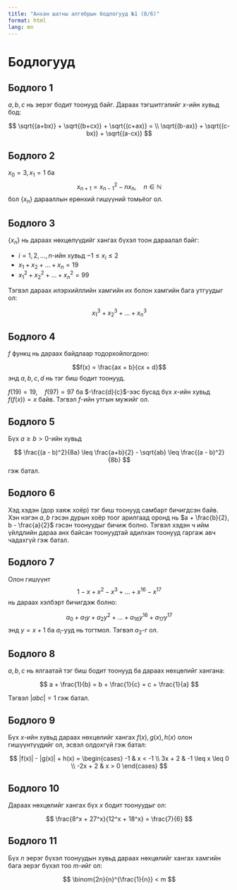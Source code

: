```yaml
---
title: "Анхан шатны алгебрын бодлогууд №1 (8/6)"
format: html
lang: mn
---
```


# Бодлогууд

## Бодлого 1

$a, b, c$ нь эерэг бодит тоонууд байг. Дараах тэгшитгэлийг $x$-ийн хувьд бод:

$$
\sqrt{(a+bx)} + \sqrt{(b+cx)} + \sqrt{(c+ax)} = \\ \sqrt{(b-ax)} + \sqrt{(c-bx)} + \sqrt{(a-cx)}
$$

## Бодлого 2

$x_0 = 3, x_1 = 1$ ба 
$$x_{n + 1} = x_{n - 1}^2 - nx_n, \quad n \in \mathbb{N}$$
бол $\{x_n\}$ дарааллын ерөнхий гишүүний томьёог ол.

## Бодлого 3

$\{x_n\}$ нь дараах нөхцөлүүдийг хангах бүхэл тоон дараалал байг:

* $i = 1, 2, \dots, n$-ийн хувьд $-1 \leq x_i \leq 2$
* $x_1 + x_2 + \dots + x_n = 19$
* $x_1^2 + x_2^2 + \dots + x_n^2 = 99$

Тэгвэл дараах илэрхийллийн хамгийн их болон хамгийн бага утгуудыг ол:

$$x_1^3 + x_2^3 + \dots + x_n^3$$

## Бодлого 4

$f$ функц нь дараах байдлаар тодорхойлогдоно:


$$f(x) = \frac{ax + b}{cx + d}$$
энд $a, b, c, d$ нь тэг биш бодит тоонууд.

$f(19) = 19, \quad f(97) = 97$ ба $-\frac{d}{c}$-ээс бусад бүх $x$-ийн хувьд $f(f(x)) = x$ байв. Тэгвэл $f$-ийн утгын мужийг ол. 

## Бодлого 5

Бүх $a \geq b > 0$-ийн хувьд 

$$
\frac{(a - b)^2}{8a} \leq \frac{a+b}{2} - \sqrt{ab} \leq \frac{(a - b)^2}{8b}
$$
гэж батал.

## Бодлого 6

Хэд хэдэн (дор хаяж хоёр) тэг биш тоонууд самбарт бичигдсэн байв. Хэн нэгэн $a, b$ гэсэн дурын хоёр тоог арилгаад оронд нь $a + \frac{b}{2}, b - \frac{a}{2}$ гэсэн тоонуудыг бичиж болно. Тэгвэл хэдэн ч ийм үйлдлийн дараа анх байсан тоонуудтай адилхан тоонууд гаргаж авч чадахгүй гэж батал. 

## Бодлого 7

Олон гишүүнт 
$$
1 - x + x^2 - x^3 + \dots + x^{16} - x^{17}
$$
нь дараах хэлбэрт бичигдэж болно:

$$
a_0 + a_1y + a_2y^2 + \dots + a_{16}y^{16} + a_{17}y^{17}
$$
энд $y = x + 1$ ба $a_i$-ууд нь тогтмол. Тэгвэл $a_2$-г ол.

## Бодлого 8

$a,b,c$ нь ялгаатай тэг биш бодит тоонууд ба дараах нөхцөлийг хангана:

$$
a + \frac{1}{b} = b + \frac{1}{c} = c + \frac{1}{a}
$$

Тэгвэл $|abc| = 1$ гэж батал.

## Бодлого 9

Бүх $x$-ийн хувьд дараах нөхцөлийг хангах $f(x), g(x), h(x)$ олон гишүүнтүүдийг ол, эсвэл олдохгүй гэж батал:

$$
|f(x)| - |g(x)| + h(x) =
\begin{cases}
-1         &  x < -1 \\
3x + 2     & -1 \leq x \leq 0 \\
-2x + 2    &  x > 0
\end{cases}
$$

## Бодлого 10

Дараах нөхцөлийг хангах бүх $x$ бодит тоонуудыг ол:

$$
\frac{8^x + 27^x}{12^x + 18^x} = \frac{7}{6}
$$

## Бодлого 11

Бүх $n$ эерэг бүхэл тоонуудын хувьд дараах нөхцөлийг хангах хамгийн бага эерэг бүхэл тоо $m$-ийг ол:

$$
\binom{2n}{n}^{\frac{1}{n}} < m
$$
